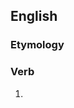 ==English==

===Etymology===
{{suffix|en|flourish|eth|nocat=1}}

===Verb===
{{head|en|verb form}}

# {{en-archaic third-person singular of|flourish}}